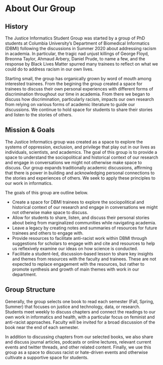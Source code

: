# About Our Group {#about}

## History
The Justice Informatics Student Group was started by a group of PhD students at Columbia University's Department of Biomedical Informatics (DBMI) following the discussions in Summer 2020 about addressing racism in academia. In particular, the tragic nad unjust killings of George Floyd, Breonna Taylor, Ahmaud Arbery, Daniel
Prude, to name a few, and the response by Black Lives Matter spurred many trainees to reflect on what we could do to address racism in our own lives. 

Starting small, the group has organically grown by word of mouth among interested trainees. From the begining the group created a space for trainees to discuss their own personal experiences with different forms of discrimination throughout our time in academia. From there we began to discuss how discrimination, particularly racism, impacts our own research from relying on various forms of academic literature to guide our discussions. We continue to hold space for students to share their stories and listen to the stories of others. 

  

## Mission & Goals
The Justice Informatics group was created as a space to explore the systems of oppression, exclusion, and privilege that play out in our lives as individuals, scientists, and academics. The goal of this group is to provide a space to understand the sociopolitical and historical context of our research and engage in conversations we might not otherwise make space to discuss. Our group expands traditionally academic discussions, affirming that there is power in building and acknowledging personal connections to the stories and experiences of others. We seek to apply these principles to our work in informatics.

The goals of this group are outline below.

* Create a space for DBMI trainees to explore the sociopolitical and historical context of our research and engage in conversations we might not otherwise make space to discuss.
* Allow for students to share, listen, and discuss their personal stories about being from marginalized communities while navigating academia.
* Leave a legacy by creating notes and summaries of resources for future trainees and others to engage with.
* Provide resources to facilitate anti-racist work within DBMI through suggestions for scholars to engage with and cite and resources to help us reflexively examine our ideas on how science is conducted.
* Facilitate a  student-led, discussion-based lesson to share key insights and themes from resources with the faculty and trainees. These are not expected to replace engagement with the resources, but rather to promote synthesis and growth of main themes with work in our department.



## Group Structure
Generally, the group selects one book to read each semester (Fall, Spring, Summer) that focuses on justice and technology, data, or research. Students meet weekly to discuss chapters and connect the readings to our own work in informatics and health, with a particular focus on feminist and anti-racist approaches. Faculty will be invited for a broad discussion of the book near the end of each semester.

In addition to discussing chapters from our selected books, we also share and discuss journal articles, podcasts or online lectures, relevant current events and twitter threads, and other related content. Finally, we use this group as a space to discuss racist or hate-driven events and otherwise cultivate a supportive space for students. 



